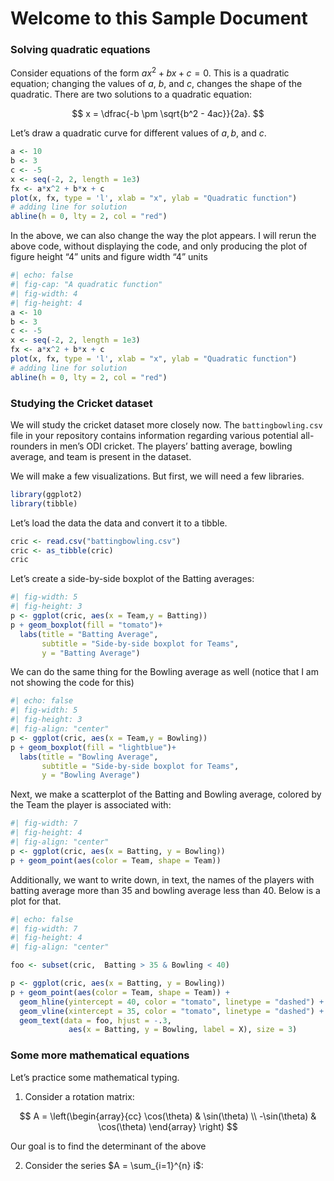 # Welcome to this Sample Document

### Solving quadratic equations

Consider equations of the form $ax^2 + bx + c = 0$. This is a quadratic equation; changing the values of $a$, $b$, and $c$, changes the shape of the quadratic. There are two solutions to a quadratic equation:

$$
x = \dfrac{-b \pm \sqrt{b^2 - 4ac}}{2a}.
$$

Let's draw a quadratic curve for different values of $a, b$, and $c$.

```r
a <- 10
b <- 3
c <- -5
x <- seq(-2, 2, length = 1e3)
fx <- a*x^2 + b*x + c
plot(x, fx, type = 'l', xlab = "x", ylab = "Quadratic function")
# adding line for solution
abline(h = 0, lty = 2, col = "red")
```

In the above, we can also change the way the plot appears. I will rerun the above code, without displaying the code, and only producing the plot of figure height "4" units and figure width "4" units

```r
#| echo: false
#| fig-cap: "A quadratic function"
#| fig-width: 4
#| fig-height: 4
a <- 10
b <- 3
c <- -5
x <- seq(-2, 2, length = 1e3)
fx <- a*x^2 + b*x + c
plot(x, fx, type = 'l', xlab = "x", ylab = "Quadratic function")
# adding line for solution
abline(h = 0, lty = 2, col = "red")
```

### Studying the Cricket dataset

We will study the cricket dataset more closely now. The `battingbowling.csv` file in your repository contains information regarding various potential all-rounders in men's ODI cricket. The players' batting average, bowling average, and team is present in the dataset.

We will make a few visualizations. But first, we will need a few libraries.

```r
library(ggplot2)
library(tibble)
```

Let's load the data the data and convert it to a tibble.

```r
cric <- read.csv("battingbowling.csv")
cric <- as_tibble(cric)
cric
```

Let's create a side-by-side boxplot of the Batting averages:

```r
#| fig-width: 5
#| fig-height: 3
p <- ggplot(cric, aes(x = Team,y = Batting))
p + geom_boxplot(fill = "tomato")+
  labs(title = "Batting Average", 
       subtitle = "Side-by-side boxplot for Teams", 
       y = "Batting Average")
```

We can do the same thing for the Bowling average as well (notice that I am not showing the code for this)

```r
#| echo: false
#| fig-width: 5
#| fig-height: 3
#| fig-align: "center"
p <- ggplot(cric, aes(x = Team,y = Bowling))
p + geom_boxplot(fill = "lightblue")+
  labs(title = "Bowling Average", 
       subtitle = "Side-by-side boxplot for Teams", 
       y = "Bowling Average")
```

Next, we make a scatterplot of the Batting and Bowling average, colored by the Team the player is associated with:

```r
#| fig-width: 7
#| fig-height: 4
#| fig-align: "center"
p <- ggplot(cric, aes(x = Batting, y = Bowling))
p + geom_point(aes(color = Team, shape = Team))
```

Additionally, we want to write down, in text, the names of the players with batting average more than 35 and bowling average less than 40. Below is a plot for that.

```r
#| echo: false
#| fig-width: 7
#| fig-height: 4
#| fig-align: "center"

foo <- subset(cric,  Batting > 35 & Bowling < 40)

p <- ggplot(cric, aes(x = Batting, y = Bowling))
p + geom_point(aes(color = Team, shape = Team)) + 
  geom_hline(yintercept = 40, color = "tomato", linetype = "dashed") + 
  geom_vline(xintercept = 35, color = "tomato", linetype = "dashed") + 
  geom_text(data = foo, hjust = -.3, 
             aes(x = Batting, y = Bowling, label = X), size = 3)
```

### Some more mathematical equations

Let's practice some mathematical typing.

1.  Consider a rotation matrix:

$$
A = \left(\begin{array}{cc} \cos(\theta) & \sin(\theta) \\ -\sin(\theta) & \cos(\theta) \end{array}  \right)
$$

Our goal is to find the determinant of the above

```{=tex}
\begin{align*}
\text{det}(A) & = \cos(\theta) \cos(\theta) - \sin(\theta) (-\sin(\theta)\\
 & =\sin^2(\theta) + \cos^2(\theta) \\ 
 & = 1 .
\end{align*}
```
2.  Consider the series $A = \sum_{i=1}^{n} i$:

    ```{=tex}
    \begin{align*}
    2A & = \sum_{i=1}^{n} i + \sum_{i=1}^{n} i\\
    & = (1 + 2 + \dots + n) +  (1 + 2 + \dots + n)\\
    & = (1 + n) + (2 + n-1) + \dots (n + 1)\\
     & = n \cdot (n+1)\\
    \Rightarrow A & = \frac{n(n+1)}{2}\,.
    \end{align*}
    ```
